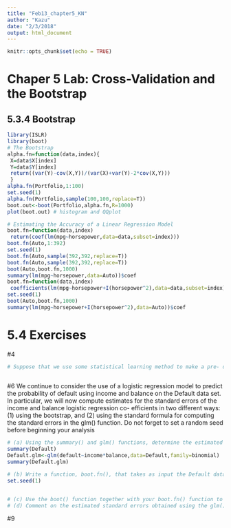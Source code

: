 ```yaml
---
title: "Feb13_chapter5_KN"
author: "Kazu"
date: "2/3/2018"
output: html_document
---
```


```r
knitr::opts_chunk$set(echo = TRUE)
```
# Chaper 5 Lab: Cross-Validation and the Bootstrap
## 5.3.4 Bootstrap
```r
library(ISLR)
library(boot)
# The Bootstrap
alpha.fn=function(data,index){
 X=data$X[index]
 Y=data$Y[index]
 return((var(Y)-cov(X,Y))/(var(X)+var(Y)-2*cov(X,Y)))
 }
alpha.fn(Portfolio,1:100)
set.seed(1)
alpha.fn(Portfolio,sample(100,100,replace=T))
boot.out<-boot(Portfolio,alpha.fn,R=1000)
plot(boot.out) # histogram and QQplot

# Estimating the Accuracy of a Linear Regression Model
boot.fn=function(data,index)
 return(coef(lm(mpg~horsepower,data=data,subset=index)))
boot.fn(Auto,1:392)
set.seed(1)
boot.fn(Auto,sample(392,392,replace=T))
boot.fn(Auto,sample(392,392,replace=T))
boot(Auto,boot.fn,1000)
summary(lm(mpg~horsepower,data=Auto))$coef
boot.fn=function(data,index)
 coefficients(lm(mpg~horsepower+I(horsepower^2),data=data,subset=index))
set.seed(1)
boot(Auto,boot.fn,1000)
summary(lm(mpg~horsepower+I(horsepower^2),data=Auto))$coef
```
# 5.4 Exercises
#4
```r
# Suppose that we use some statistical learning method to make a pre- diction for the response Y for a particular value of the predictor X. Carefully describe how we might estimate the standard deviation of our prediction.
 
```
#6 We continue to consider the use of a logistic regression model to predict the probability of default using income and balance on the Default data set. In particular, we will now compute estimates for the standard errors of the income and balance logistic regression co- efficients in two different ways: (1) using the bootstrap, and (2) using the standard formula for computing the standard errors in the glm() function. Do not forget to set a random seed before beginning your analysis
```r
# (a) Using the summary() and glm() functions, determine the estimated standard errors for the coefficients associated with income and balance in a multiple logistic regression model that uses both predictors.
summary(Default)
Default.glm<-glm(default~income*balance,data=Default,family=binomial)
summary(Default.glm)

# (b) Write a function, boot.fn(), that takes as input the Default data set as well as an index of the observations, and that outputs the coefficient estimates for income and balance in the multiple logistic regression model.
set.seed(1)


# (c) Use the boot() function together with your boot.fn() function to estimate the standard errors of the logistic regression coefficients for income and balance.
# (d) Comment on the estimated standard errors obtained using the glm() function and using your bootstrap function.
```
#9
```r

```